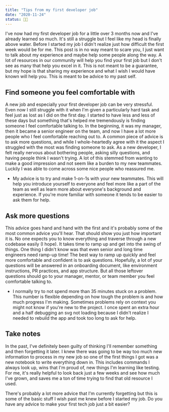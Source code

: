 ```yaml
---
title: "Tips from my first developer job"
date: "2020-11-24"
status: 👩‍🌾
---
```


I've now had my first developer job for a little over 3 months now and I've already learned so much. It's still a struggle but I feel like my head is finally above water. Before I started my job I didn't realize just how difficult the first week would be for me. This post is in no way meant to scare you, I just want to talk about my experience and maybe help some people along the way. A lot of resources in our community will help you find your first job but I don't see as many that help you excel in it. This is not meant to be a guarantee, but my hope is that sharing my experience and what I wish I would have known will help you. This is meant to be advice to my past self.

## Find someone you feel comfortable with

A new job and especially your first developer job can be very stressful. Even now I still struggle with it when I'm given a particularly hard task and feel just as lost as I did on the first day. I started to have less and less of these days but something that's helped me tremendously is finding someone I feel comfortable talking to. In the beginning, it was my manager, then it became a senior engineer on the team, and now I have a lot more people who I feel comfortable reaching out to. A common piece of advice is to ask more questions, and while I whole-heartedly agree with it the aspect I struggled with the most was finding someone to ask. As a new developer, I felt really nervous about bothering people, asking silly questions, and having people think I wasn't trying. A lot of this stemmed from wanting to make a good impression and not seem like a burden to my new teammates. Luckily I was able to come across some nice people who reassured me.

- My advice is to try and make 1-on-1s with your new teammates. This will help you introduce yourself to everyone and feel more like a part of the team as well as learn more about everyone's background and experience. If you're more familiar with someone it tends to be easier to ask them for help.

## Ask more questions

This advice goes hand and hand with the first and it's probably some of the most common advice you'll hear. That should show you just how important it is. No one expects you to know everything and traverse through a new codebase easily (I hope). It takes time to ramp up and get into the swing of things. One thing I didn't know was that even senior and long time engineers need ramp-up time! The best way to ramp up quickly and feel more comfortable and confident is to ask questions. Hopefully, a lot of your questions will be answered in an onboarding document, like environment instructions, PR practices, and app structure. But all those leftover questions should go to your manager, mentor, or team member you feel comfortable talking to.

- I normally try to not spend more than 35 minutes stuck on a problem. This number is flexible depending on how tough the problem is and how much progress I'm making. Sometimes problems rely on context you might not know if you're new to the project. I once spent an extra hour and a half debugging an svg not loading because I didn't realize I needed to rebuild the app and took too long to ask for help.

## Take notes

In the past, I've definitely been guilty of thinking I'll remember something and then forgetting it later. I knew there was going to be way too much new information to process in my new job so one of the first things I got was a new notebook to write everything down in. This includes commands I always look up, wins that I'm proud of, new things I'm learning like testing. For me, it's really helpful to look back just a few weeks and see how much I've grown, and saves me a ton of time trying to find that old resource I used.

There's probably a lot more advice that I'm currently forgetting but this is some of the basic stuff I wish past me knew before I started my job. Do you have any advice to make your first tech job just a bit easier?
